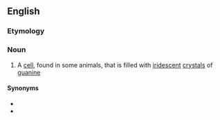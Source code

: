 ==English==

===Etymology===
{{confix|en|irido|cyte}}

===Noun===
{{en-noun}}

# {{lb|en|histology}} A [[cell]], found in some animals, that is filled with [[iridescent]] [[crystal]]s of [[guanine]]

====Synonyms====
* {{l|en|guanophore}}
* {{l|en|iridophore}}
